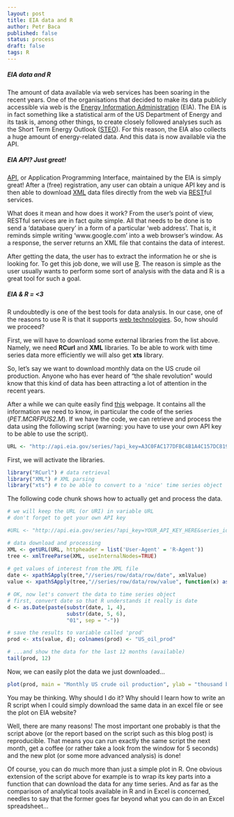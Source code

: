 ```yaml
---
layout: post
title: EIA data and R
author: Petr Baca
published: false
status: process
draft: false
tags: R
---
```

##### EIA data and R

The amount of data available via web services has been soaring in the recent years. One of the organisations that decided to make its data publicly accessible via web is the [Energy Information Administration](http://www.eia.gov) (EIA). The EIA is in fact something like a statistical arm of the US Department of Energy and its task is, among other things, to create closely followed analyses such as the Short Term Energy Outlook ([STEO](http://www.eia.gov/forecasts/steo/report/)). For this reason, the EIA also collects a huge amount of energy-related data. And this data is now available via the API.

##### EIA API? Just great!

[API](http://en.wikipedia.org/wiki/Application_programming_interface), or Application Programming Interface, maintained by the EIA is simply great! After a (free) registration, any user can obtain a unique API key and is then able to download [XML](https://en.wikipedia.org/wiki/XML) data files directly from the web via [REST](http://en.wikipedia.org/wiki/Representational_state_transfer)ful services.

What does it mean and how does it work? From the user's point of view, RESTful services are in fact quite simple. All that needs to be done is to send a 'database query' in a form of a particular 'web address'. That is, it reminds simple writing 'www.google.com' into a web browser's window. As a response, the server returns an XML file that contains the data of interest.

After getting the data, the user has to extract the information he or she is looking for. To get this job done, we will use [R](http://www.r-project.org/). The reason is simple as the user usually wants to perform some sort of analysis with the data and R is a great tool for such a goal.

##### EIA & R = <3

R undoubtedly is one of the best tools for data analysis. In our case, one of the reasons to use R is that it supports [web technologies](http://cran.r-project.org/web/views/WebTechnologies.html). So, how should we proceed?

First, we will have to download some external libraries from the list above. Namely, we need __RCurl__ and __XML__ libraries. To be able to work with time series data more efficiently we will also get __xts__ library.

So, let's say we want to download monthly data on the US crude oil production. Anyone who has ever heard of "the shale revolution" would know that this kind of data has been attracting a lot of attention in the recent years.

After a while we can quite easily find [this](http://www.eia.gov/opendata/qb.cfm?category=296686&sdid=PET.MCRFPUS2.M) webpage. It contains all the information we need to know, in particular the code of the series (_PET.MCRFPUS2.M_). If we have the code, we can retrieve and process the data using the following script (warning: you have to use your own API key to be able to use the script).

```r
URL <- "http://api.eia.gov/series/?api_key=A3C0FAC177DFBC4B1A4C157DC8198257&series_id=PET.MCRFPUS2.M&out=xml"
```

First, we will activate the libraries.

```r
library("RCurl") # data retrieval
library("XML") # XML parsing
library("xts") # to be able to convert to a 'nice' time series object

```

The following code chunk shows how to actually get and process the data.

```r
# we will keep the URL (or URI) in variable URL
# don't forget to get your own API key

#URL <- "http://api.eia.gov/series/?api_key=YOUR_API_KEY_HERE&series_id=PET.MCRFPUS2.M&out=xml"

# data download and processing
XML <- getURL(URL, httpheader = list('User-Agent' = 'R-Agent'))
tree <- xmlTreeParse(XML, useInternalNodes=TRUE)
  
# get values of interest from the XML file
date <- xpathSApply(tree,"//series/row/data/row/date", xmlValue)
value <- xpathSApply(tree,"//series/row/data/row/value", function(x) as.numeric(xmlValue(x)))

# OK, now let's convert the data to time series object
# first, convert date so that R understands it really is date
d <- as.Date(paste(substr(date, 1, 4),
                   substr(date, 5, 6),
                   "01", sep = "-"))

# save the results to variable called 'prod'
prod <- xts(value, d); colnames(prod) <- "US_oil_prod"

# ...and show the data for the last 12 months (available)
tail(prod, 12)

```

Now, we can easily plot the data we just downloaded...

```r
plot(prod, main = "Monthly US crude oil production", ylab = "thousand barrels per day")
```

You may be thinking. Why should I do it? Why should I learn how to write an R script when I could simply download the same data in an excel file or see the plot on EIA website?

Well, there are many reasons! The most important one probably is that the script above (or the report based on the script such as this blog post) is reproducible. That means you can run exactly the same script the next month, get a coffee (or rather take a look from the window for 5 seconds) and the new plot (or some more advanced analysis) is done!

Of course, you can do much more than just a simple plot in R. One obvious extension of the script above for example is to wrap its key parts into a function that can download the data for any time series. And as far as the comparison of analytical tools available in R and in Excel is concerned, needles to say that the former goes far beyond what you can do in an Excel spreadsheet...

